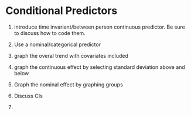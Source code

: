 # Conditional Predictors

1. introduce time invariant/between person continuous predictor. Be sure to discuss how to code them.

2. Use a nominal/categorical predictor

3. graph the overal trend with covariates included

4. graph the continuous effect by selecting standard deviation above and below

5. Graph the nominal effect by graphing groups

6. Discuss CIs

7. 



